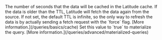 <ParamField path="ttl" type="number">
  The number of seconds that the data will be cached in the Latitude cache. If the data is older than the TTL, Latitude will fetch the data again from the source.
  If not set, the default TTL is infinite, so the only way to refresh the data is by actually sending a fetch request with the `force` flag. [More information.](/queries/basics/cache)
</ParamField>

<ParamField path='materialize' type='boolean'>
  Set this value to `true` to materialize the query. [More information.](/queries/advanced/materialized-queries)
</ParamField>
